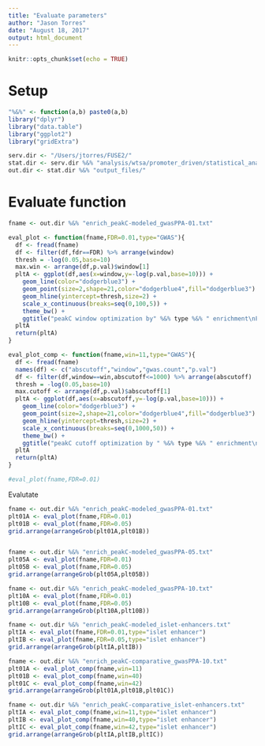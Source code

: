 ```yaml
---
title: "Evaluate parameters"
author: "Jason Torres"
date: "August 18, 2017"
output: html_document
---
```


```r
knitr::opts_chunk$set(echo = TRUE)
```

# Setup 

```r

"%&%" <- function(a,b) paste0(a,b)
library("dplyr")
library("data.table")
library("ggplot2")
library("gridExtra")

serv.dir <- "/Users/jtorres/FUSE2/"
stat.dir <- serv.dir %&% "analysis/wtsa/promoter_driven/statistical_analysis/"
out.dir <- stat.dir %&% "output_files/"

```


# Evaluate function 

```r

fname <- out.dir %&% "enrich_peakC-modeled_gwasPPA-01.txt"

eval_plot <- function(fname,FDR=0.01,type="GWAS"){
  df <- fread(fname)
  df <- filter(df,fdr==FDR) %>% arrange(window)
  thresh = -log(0.05,base=10)
  max.win <- arrange(df,p.val)$window[1]
  pltA <- ggplot(df,aes(x=window,y=-log(p.val,base=10))) + 
    geom_line(color="dodgerblue3") + 
    geom_point(size=2,shape=21,color="dodgerblue4",fill="dodgerblue3") + 
    geom_hline(yintercept=thresh,size=2) + 
    scale_x_continuous(breaks=seq(0,100,5)) +
    theme_bw() + 
    ggtitle("peakC window optimization by" %&% type %&% " enrichment\nFDR: " %&% FDR %&% "    Max: " %&% max.win)
  pltA
  return(pltA)
}

eval_plot_comp <- function(fname,win=11,type="GWAS"){
  df <- fread(fname)
  names(df) <- c("abscutoff","window","gwas.count","p.val")
  df <- filter(df,window==win,abscutoff<=1000) %>% arrange(abscutoff)
  thresh = -log(0.05,base=10)
  max.cutoff <- arrange(df,p.val)$abscutoff[1]
  pltA <- ggplot(df,aes(x=abscutoff,y=-log(p.val,base=10))) + 
    geom_line(color="dodgerblue3") + 
    geom_point(size=2,shape=21,color="dodgerblue4",fill="dodgerblue3") + 
    geom_hline(yintercept=thresh,size=2) + 
    scale_x_continuous(breaks=seq(0,1000,50)) +
    theme_bw() + 
    ggtitle("peakC cutoff optimization by " %&% type %&% " enrichment\nWindow: " %&% win %&% "    Max: " %&% max.cutoff)
  pltA
  return(pltA)
}

#eval_plot(fname,FDR=0.01)

```


Evalutate 

```r

fname <- out.dir %&% "enrich_peakC-modeled_gwasPPA-01.txt"
plt01A <- eval_plot(fname,FDR=0.01)
plt01B <- eval_plot(fname,FDR=0.05)
grid.arrange(arrangeGrob(plt01A,plt01B))


fname <- out.dir %&% "enrich_peakC-modeled_gwasPPA-05.txt"
plt05A <- eval_plot(fname,FDR=0.01)
plt05B <- eval_plot(fname,FDR=0.05)
grid.arrange(arrangeGrob(plt05A,plt05B))

fname <- out.dir %&% "enrich_peakC-modeled_gwasPPA-10.txt"
plt10A <- eval_plot(fname,FDR=0.01)
plt10B <- eval_plot(fname,FDR=0.05)
grid.arrange(arrangeGrob(plt10A,plt10B))

fname <- out.dir %&% "enrich_peakC-modeled_islet-enhancers.txt"
pltIA <- eval_plot(fname,FDR=0.01,type="islet enhancer")
pltIB <- eval_plot(fname,FDR=0.05,type="islet enhancer")
grid.arrange(arrangeGrob(pltIA,pltIB))

```



```r

fname <- out.dir %&% "enrich_peakC-comparative_gwasPPA-10.txt"
plt01A <- eval_plot_comp(fname,win=11)
plt01B <- eval_plot_comp(fname,win=40)
plt01C <- eval_plot_comp(fname,win=42)
grid.arrange(arrangeGrob(plt01A,plt01B,plt01C))

fname <- out.dir %&% "enrich_peakC-comparative_islet-enhancers.txt"
pltIA <- eval_plot_comp(fname,win=11,type="islet enhancer")
pltIB <- eval_plot_comp(fname,win=40,type="islet enhancer")
pltIC <- eval_plot_comp(fname,win=42,type="islet enhancer")
grid.arrange(arrangeGrob(pltIA,pltIB,pltIC))

```

